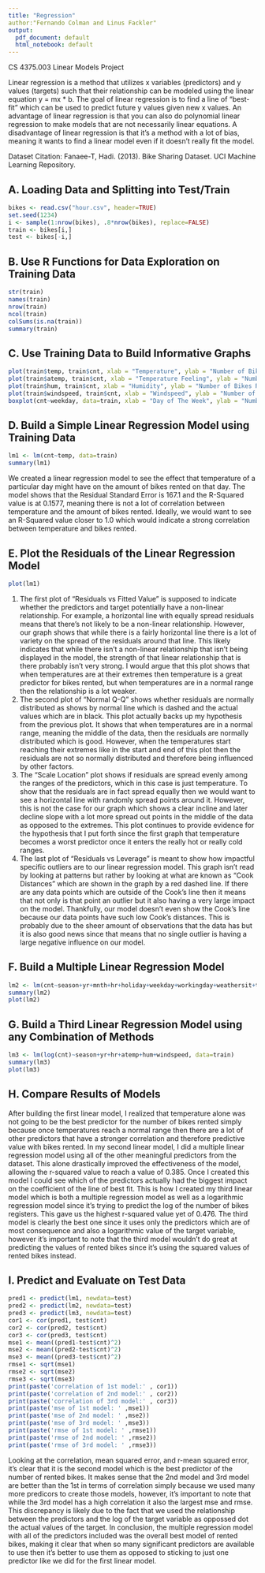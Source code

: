 ```yaml
---
title: "Regression"
author:"Fernando Colman and Linus Fackler"
output:
  pdf_document: default
  html_notebook: default
---
```


CS 4375.003
Linear Models Project

Linear regression is a method that utilizes x variables (predictors) and y values (targets) such that their relationship can be modeled using the linear equation y = mx * b. The goal of linear regression is to find a line of "best-fit" which can be used to predict future y values given new x values. An advantage of linear regression is that you can also do polynomial linear regression to make models that are not necessarily linear equations. A disadvantage of linear regression is that it's a method with a lot of bias, meaning it wants to find a linear model even if it doesn't really fit the model.  

Dataset Citation: Fanaee-T, Hadi. (2013). Bike Sharing Dataset. UCI Machine Learning Repository.


## A. Loading Data and Splitting into Test/Train

```r
bikes <- read.csv("hour.csv", header=TRUE)
set.seed(1234)
i <- sample(1:nrow(bikes), .8*nrow(bikes), replace=FALSE)
train <- bikes[i,]
test <- bikes[-i,]
```

## B. Use R Functions for Data Exploration on Training Data

```r
str(train)
names(train)
nrow(train)
ncol(train)
colSums(is.na(train))
summary(train)

```

## C. Use Training Data to Build Informative Graphs

```r
plot(train$temp, train$cnt, xlab = "Temperature", ylab = "Number of Bikes Rented")
plot(train$atemp, train$cnt, xlab = "Temperature Feeling", ylab = "Number of Bikes Rented")
plot(train$hum, train$cnt, xlab = "Humidity", ylab = "Number of Bikes Rented")
plot(train$windspeed, train$cnt, xlab = "Windspeed", ylab = "Number of Bikes Rented")
boxplot(cnt~weekday, data=train, xlab = "Day of The Week", ylab = "Number of Bikes Rented")
```
## D. Build a Simple Linear Regression Model using Training Data

```r
lm1 <- lm(cnt~temp, data=train)
summary(lm1)
```

We created a linear regression model to see the effect that temperature of a particular day might have on the amount of bikes rented on that day. The model shows that the Residual Standard Error is 167.1 and the R-Squared value is at 0.1577, meaning there is not a lot of correlation between temperature and the amount of bikes rented. Ideally, we would want to see an R-Squared value closer to 1.0 which would indicate a strong correlation between temperature and bikes rented.  


## E. Plot the Residuals of the Linear Regression Model

```r
plot(lm1)
```
1. The first plot of "Residuals vs Fitted Value" is supposed to indicate whether the predictors and target potentially have a non-linear relationship. For example, a horizontal line with equally spread residuals means that there's not likely to be a non-linear relationship. However, our graph shows that while there is a fairly horizontal line there is a lot of variety on the spread of the residuals around that line. This likely indicates that while there isn't a non-linear relationship that isn't being displayed in the model, the strength of that linear relationship that is there probably isn't very strong. I would argue that this plot shows that when temperatures are at their extremes then temperature is a great predictor for bikes rented, but when temperatures are in a normal range then the relationship is a lot weaker.  
2. The second plot of "Normal Q-Q" shows whether residuals are normally distributed as shows by normal line which is dashed and the actual values which are in black. This plot actually backs up my hypothesis from the previous plot. It shows that when temperatures are in a normal range, meaning the middle of the data, then the residuals are normally distributed which is good. However, when the temperatures start reaching their extremes like in the start and end of this plot then the residuals are not so normally distributed and therefore being influenced by other factors.  
3. The "Scale Location" plot shows if residuals are spread evenly among the ranges of the predictors, which in this case is just temperature. To show that the residuals are in fact spread equally then we would want to see a horizontal line with randomly spread points around it. However, this is not the case for our graph which shows a clear incline and later decline slope with a lot more spread out points in the middle of the data as opposed to the extremes. This plot continues to provide evidence for the hypothesis that I put forth since the first graph that temperature becomes a worst predictor once it enters the really hot or really cold ranges.   
4. The last plot of "Residuals vs Leverage" is meant to show how impactful specific outliers are to our linear regression model. This graph isn't read by looking at patterns but rather by looking at what are known as "Cook Distances" which are shown in the graph by a red dashed line. If there are any data points which are outside of the Cook's line then it means that not only is that point an outlier but it also having a very large impact on the model. Thankfully, our model doesn't even show the Cook's line because our data points have such low Cook's distances. This is probably due to the sheer amount of observations that the data has but it is also good news since that means that no single outlier is having a large negative influence on our model. 

## F. Build a Multiple Linear Regression Model

```r
lm2 <- lm(cnt~season+yr+mnth+hr+holiday+weekday+workingday+weathersit+temp+atemp+hum+windspeed, data=train)
summary(lm2)
plot(lm2)
```
## G. Build a Third Linear Regression Model using any Combination of Methods

```r
lm3 <- lm(log(cnt)~season+yr+hr+atemp+hum+windspeed, data=train)
summary(lm3)
plot(lm3)
```
## H. Compare Results of Models

  After building the first linear model, I realized that temperature alone was not going to be the best predictor for the number of bikes rented simply because once temperatures reach a normal range then there are a lot of other predictors that have a stronger correlation and therefore predictive value with bikes rented. In my second linear model, I did a multiple linear regression model using all of the other meaningful predictors from the dataset. This alone drastically improved the effectiveness of the model, allowing the r-squared value to reach a value of 0.385. Once I created this model I could see which of the predictors actually had the biggest impact on the coefficient of the line of best fit. This is how I created my third linear model which is both a multiple regression model as well as a logarithmic regression model since it's trying to predict the log of the number of bikes registers. This gave us the highest r-squared value yet of 0.476. The third model is clearly the best one since it uses only the predictors which are of most consequence and also a logarithmic value of the target variable, however it's important to note that the third model wouldn't do great at predicting the values of rented bikes since it's using the squared values of rented bikes instead.  

## I. Predict and Evaluate on Test Data

```r
pred1 <- predict(lm1, newdata=test)
pred2 <- predict(lm2, newdata=test)
pred3 <- predict(lm3, newdata=test)
cor1 <- cor(pred1, test$cnt)
cor2 <- cor(pred2, test$cnt)
cor3 <- cor(pred3, test$cnt)
mse1 <- mean((pred1-test$cnt)^2)
mse2 <- mean((pred2-test$cnt)^2)
mse3 <- mean((pred3-test$cnt)^2)
rmse1 <- sqrt(mse1)
rmse2 <- sqrt(mse2)
rmse3 <- sqrt(mse3)
print(paste('correlation of 1st model:' , cor1))
print(paste('correlation of 2nd model:' , cor2))
print(paste('correlation of 3rd model:' , cor3))
print(paste('mse of 1st model: ' ,mse1))
print(paste('mse of 2nd model: ' ,mse2))
print(paste('mse of 3rd model: ' ,mse3))
print(paste('rmse of 1st model: ' ,rmse1))
print(paste('rmse of 2nd model: ' ,rmse2))
print(paste('rmse of 3rd model: ' ,rmse3))
```
  
  Looking at the correlation, mean squared error, and r-mean squared error, it's clear that it is the second model which is the best predictor of the number of rented bikes. It makes sense that the 2nd model and 3rd model are better than the 1st in terms of correlation simply because we used many more predicors to create those models, however, it's important to note that while the 3rd model has a high correlation it also the largest mse and rmse. This discrepancy is likely due to the fact that we used the relationship between the predictors and the log of the target variable as oppossed dot the actual values of the target. In conclusion, the multiple regression model with all of the predictors included was the overall best model of rented bikes, making it clear that when so many significant predictors are available to use then it's better to use them as opposed to sticking to just one predictor like we did for the first linear model.

